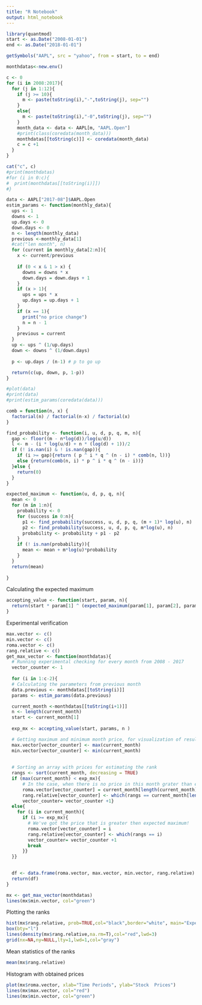 ```yaml
---
title: "R Notebook"
output: html_notebook
---
```


```r
library(quantmod)
start <- as.Date("2008-01-01")
end <- as.Date("2018-01-01")

getSymbols("AAPL", src = "yahoo", from = start, to = end)
```


```r
monthdatas<-new.env()

c <- 0
for (i in 2008:2017){
  for (j in 1:12){
    if (j >= 10){
      m <- paste(toString(i),"-",toString(j), sep="")
    }
    else{
      m <- paste(toString(i),"-0",toString(j), sep="")
    }
    month_data <- data <- AAPL[m, "AAPL.Open"]
    #print(class(coredata(month_data)))
    monthdatas[[toString(c)]] <- coredata(month_data)
    c = c +1
  }
}

cat("c", c)
#print(monthdatas)
#for (i in 0:c){
#  print(monthdatas[[toString(i)]])
#}

data <- AAPL["2017-08"]$AAPL.Open
estim_params <- function(monthly_data){
  ups <- 1
  downs <- 1
  up.days <- 0
  down.days <- 0
  n <- length(monthly_data)
  previous <-monthly_data[1]
  #cat("len month", n)
  for (current in monthly_data[2:n]){
    x <- current/previous
    
    if (0 < x & 1 > x) {
      downs = downs * x
      down.days = down.days + 1
    }
    if (x > 1){
      ups = ups * x
      up.days = up.days + 1
    }
    if (x == 1){
      print("no price change")
      n = n - 1
    }
    previous = current
  }
  up <- ups ^ (1/up.days)
  down <- downs ^ (1/down.days)
  
  p <- up.days / (n-1) # p to go up

  return(c(up, down, p, 1-p))
} 

#plot(data)
#print(data)
#print(estim_params(coredata(data)))

```

```r
comb = function(n, x) {
  factorial(n) / factorial(n-x) / factorial(x)
}
```

```r
find_probability <- function(i, u, d, p, q, m, n){
  gap <- floor((m - n*log(d))/log(u/d))
  l <- m - (i * log(u/d) + n * (log(d) + 1))/2
  if (! is.nan(i) & ! is.nan(gap)){
    if (i >= gap){return ( p ^ i * q ^ (n - i) * comb(n, l))}
    else {return(comb(n, i) * p ^ i * q ^ (n - i))}
  }else {
    return(0)
  }
}
```

```r
expected_maximum <- function(u, d, p, q, n){
  mean <- 0
  for (m in 1:n){
    probability <- 0
    for (success in 0:n){
      p1 <- find_probability(success, u, d, p, q, (m + 1)* log(u), n)
      p2 <- find_probability(success, u, d, p, q, m*log(u), n)
      probability <- probability + p1 - p2
    }
    if (! is.nan(probability)){
      mean <- mean + m*log(u)*probability
    }
  }
  return(mean)
  
}
```

Calculating the expected maximum
```r
accepting_value <- function(start, param, n){
  return(start * param[1] ^ (expected_maximum(param[1], param[2], param[3], param[4], n)/log(param[1])))
}
```

Experimental verification
```r
max.vector <- c()
min.vector <- c()
roma.vector <- c()
rang.relative <- c()
get_max_vector <- function(monthdatas){
  # Running experimental checking for every month from 2008 - 2017
  vector_counter <- 1
  
  for (i in 1:c-2){
  # Calculating the parameters from previous month
  data.previous <- monthdatas[[toString(i)]]
  params <- estim_params(data.previous)

  current_month <-monthdatas[[toString(i+1)]]
  n <- length(current_month)
  start <- current_month[1]
  
  exp_mx <- accepting_value(start, params, n )

  # Getting maximum and minimum month price, for visualization of results
  max.vector[vector_counter] <- max(current_month)
  min.vector[vector_counter] <- min(current_month)
  
  
  # Sorting an array with prices for estimating the rank
  rangs <- sort(current_month, decreasing = TRUE)
  if (max(current_month) < exp_mx){
      # In the case, when there is no price in this month grater than expected
      roma.vector[vector_counter] = current_month[length(current_month)]
      rang.relative[vector_counter] <- which(rangs == current_month[length(current_month)])
      vector_counter= vector_counter +1}
  else{
    for (i in current_month){
      if (i >= exp_mx){
        # We've got the price that is greater then expected maximum!
        roma.vector[vector_counter] = i
        rang.relative[vector_counter] <- which(rangs == i)
        vector_counter= vector_counter +1
        break
      }}
  }}

  
  df <- data.frame(roma.vector, max.vector, min.vector, rang.relative)
  return(df)
}

mx <- get_max_vector(monthdatas)
lines(mx$min.vector, col="green")
```

Plotting the ranks
```r
hist(mx$rang.relative, prob=TRUE,col="black",border="white", main="Expected maximum rangs distribution", xlab = "rangs")
box(bty="l")
lines(density(mx$rang.relative,na.rm=T),col="red",lwd=3)
grid(nx=NA,ny=NULL,lty=1,lwd=1,col="gray")
```

Mean statistics of the ranks
```r
mean(mx$rang.relative)
```

Histogram with obtained prices
```r
plot(mx$roma.vector, xlab="Time Periods", ylab="Stock  Prices")
lines(mx$max.vector, col="red")
lines(mx$min.vector, col="green")
```



